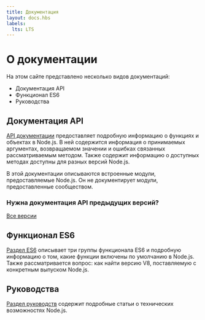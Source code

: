 ```yaml
---
title: Документация
layout: docs.hbs
labels:
  lts: LTS
---
```



# О документации

На этом сайте представлено несколько видов документаций:

- Документация API
- Функционал ES6
- Руководства

## Документация API

[API документации](https://nodejs.org/api/) предоставляет подробную информацию о функциях и объектах в Node.js.
В ней содержится информация о принимаемых аргументах, возвращаемом значении и ошибках связанных
рассматриваемым методом. Также содержит информацию о доступных методах доступны для разных версий Node.js.

В этой документации описываются встроенные модули, предоставляемые Node.js. Он не документирует модули,
предоставленные сообществом.

<div className="highlight-box">

### Нужна документация API предыдущих версий?

<NodeApiVersionLinks />

[Все версии](https://nodejs.org/docs/)

</div>

## Функционал ES6

[Раздел ES6](/ru/docs/es6/) описывает три группы функционала ES6 и подробную информацию о том, какие функции
включены по умолчанию в Node.js. Также рассматривается вопрос: как найти версию V8, поставляемую с конкретным
выпуском Node.js.

## Руководства

[Раздел руководств](/ru/docs/guides/) содержит подробные статьи о технических возможностях Node.js.
